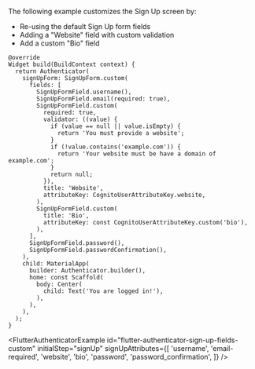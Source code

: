
The following example customizes the Sign Up screen by:

- Re-using the default Sign Up form fields
- Adding a "Website" field with custom validation
- Add a custom "Bio" field

```dart{4-29}
@override
Widget build(BuildContext context) {
  return Authenticator(
    signUpForm: SignUpForm.custom(
      fields: [
        SignUpFormField.username(),
        SignUpFormField.email(required: true),
        SignUpFormField.custom(
          required: true,
          validator: ((value) {
            if (value == null || value.isEmpty) {
              return 'You must provide a website';
            }
            if (!value.contains('example.com')) {
              return 'Your website must be have a domain of example.com';
            }
            return null;
          }),
          title: 'Website',
          attributeKey: CognitoUserAttributeKey.website,
        ),
        SignUpFormField.custom(
          title: 'Bio',
          attributeKey: const CognitoUserAttributeKey.custom('bio'),
        ),
      ],
      SignUpFormField.password(),
      SignUpFormField.passwordConfirmation(),
    ),
    child: MaterialApp(
      builder: Authenticator.builder(),
      home: const Scaffold(
        body: Center(
          child: Text('You are logged in!'),
        ),
      ),
    ),
  );
}
```

<FlutterAuthenticatorExample
  id="flutter-authenticator-sign-up-fields-custom"
  initialStep="signUp"
  signUpAttributes={[
    'username',
    'email-required',
    'website',
    'bio',
    'password',
    'password_confirmation',
  ]}
/>
